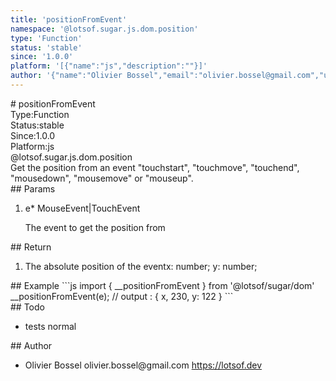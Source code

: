 ```yaml
---
title: 'positionFromEvent'
namespace: '@lotsof.sugar.js.dom.position'
type: 'Function'
status: 'stable'
since: '1.0.0'
platform: '[{"name":"js","description":""}]'
author: '{"name":"Olivier Bossel","email":"olivier.bossel@gmail.com","url":"https://lotsof.dev"}'
---
```

<div class="docmap-mdx">
# positionFromEvent
<div class="_metas">
<div class="_type"><span class="_type-label">Type:</span><span class="_type-value">Function</span></div>
<div class="_status"><span class="_status-label">Status:</span><span class="_status-value -stable">stable</span></div>
<div class="_since"><span class="_since-label">Since:</span><span class="_since-value">1.0.0</span></div>
<div class="_platform"><span class="_platform-label">Platform:</span><span class="_platform-value -js">js</span></div>
</div>
<div class="_namespace">@lotsof.sugar.js.dom.position</div>
<div class="_description">
Get the position from an event &quot;touchstart&quot;, &quot;touchmove&quot;, &quot;touchend&quot;, &quot;mousedown&quot;, &quot;mousemove&quot; or &quot;mouseup&quot;.
</div>
<div class="_params">
## Params
<ol class="_list">
<li class="_item">
<span class="_name">e<span class="_required">*</span></span><span class="_default"></span> <span class="_type">MouseEvent&vert;TouchEvent</span>
<p class="_description">The event to get the position from</p>
</li>
</ol>
</div>
<div class="_return">
## Return
<ol class="_list">
<li class="_item">
<span class="_description">The absolute position of the event</span><span class="_default"></span><span class="_type">x&colon; number&semi; y&colon; number&semi;</span>
</li>
</ol>
</div>
<div class="_examples">
## Example
```js
import { __positionFromEvent } from '@lotsof/sugar/dom'
__positionFromEvent(e);
// output : { x, 230, y: 122 }
```
</div>
<div class="_todo">
## Todo
<ul class="_list">
<li class="_item">
<span class="_description">tests</span>
<span class="_priority -normal">normal</span>
</li>
</ul>
</div>
<div class="_author">
## Author
<ul class="_list">
<li class="_item">
<span class="_name">Olivier Bossel</span>
<span class="_email">olivier.bossel@gmail.com</span>
<a href="https://lotsof.dev" target="_blank" class="_url">https://lotsof.dev</a>
</li>
</ul>
</div>
</div>